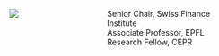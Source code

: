 :::: {.columns}

::: {.column width="20%"} 

![](photo.jpg)

:::
::: {.column width="10%"}
:::
::: {.column width="50%"} 
Senior Chair, Swiss Finance Institute <br>
Associate Professor, EPFL<br>
Research Fellow, CEPR
:::
::: {.column width="20%"}
:::
::::
<br>



